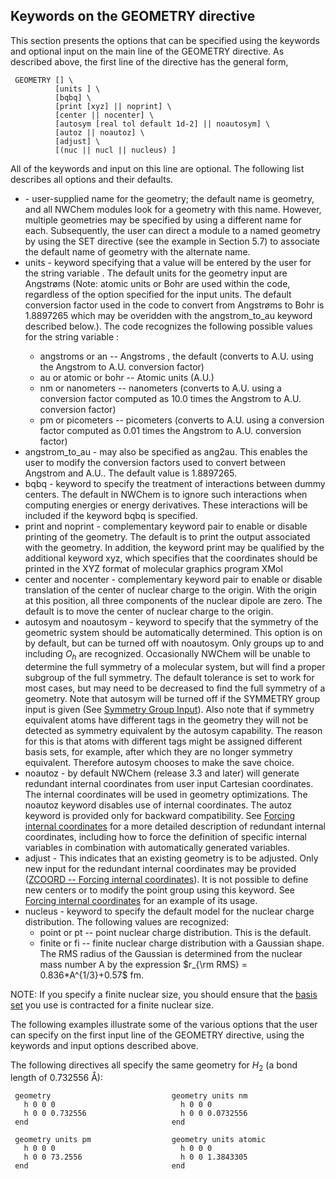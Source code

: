 ==Keywords on the GEOMETRY directive==

This section presents the options that can be specified using the keywords and optional input on the main line of the GEOMETRY directive. As described above, the first line of the directive has the general form,

  GEOMETRY [<string name default geometry>] \
           [units <string units default angstroms>] \
           [bqbq] \
           [print [xyz] || noprint] \
           [center || nocenter] \
           [autosym [real tol default 1d-2] || noautosym] \
           [autoz || noautoz] \
           [adjust] \
           [(nuc || nucl || nucleus) <string nucmodel>]

All of the keywords and input on this line are optional. The following list describes all options and their defaults.

* <name> - user-supplied name for the geometry; the default name is geometry, and all NWChem modules look for a geometry with this name. However, multiple geometries may be specified by using a different name for each. Subsequently, the user can direct a module to a named geometry by using the SET directive (see the example in Section 5.7) to associate the default name of geometry with the alternate name.
* units - keyword specifying that a value will be entered by the user for the string variable <units>. The default units for the geometry input are Angstrøms (Note: atomic units or Bohr are used within the code, regardless of the option specified for the input units. The default conversion factor used in the code to convert from Angstrøms to Bohr is 1.8897265 which may be overidden with the angstrom_to_au keyword described below.). The code recognizes the following possible values for the string variable <units>:
**angstroms or an -- Angstroms , the default (converts to A.U. using the Angstrom to A.U. conversion factor)
**au or atomic or bohr -- Atomic units (A.U.)
**nm or nanometers -- nanometers (converts to A.U. using a conversion factor computed as 10.0 times the Angstrom to A.U. conversion factor)
**pm or picometers -- picometers (converts to A.U. using a conversion factor computed as 0.01 times the Angstrom to A.U. conversion factor)
* angstrom_to_au - may also be specified as ang2au. This enables the user to modify the conversion factors used to convert between Angstrom and A.U.. The default value is 1.8897265.
* bqbq - keyword to specify the treatment of interactions between dummy centers. The default in NWChem is to ignore such interactions when computing energies or energy derivatives. These interactions will be included if the keyword bqbq is specified.
* print and noprint - complementary keyword pair to enable or disable printing of the geometry. The default is to print the output associated with the geometry. In addition, the keyword print may be qualified by the additional keyword xyz, which specifies that the coordinates should be printed in the XYZ format of molecular graphics program XMol
* center and nocenter - complementary keyword pair to enable or disable translation of the center of nuclear charge to the origin. With the origin at this position, all three components of the nuclear dipole are zero. The default is to move the center of nuclear charge to the origin.
* autosym and noautosym - keyword to specify that the symmetry of the geometric system should be automatically determined. This option is on by default, but can be turned off with noautosym. Only groups up to and including <math>O_{h}</math> are recognized. Occasionally NWChem will be unable to determine the full symmetry of a molecular system, but will find a proper subgroup of the full symmetry. The default tolerance is set to work for most cases, but may need to be decreased to find the full symmetry of a geometry. Note that autosym will be turned off if the SYMMETRY group input is given (See [[#SYMMETRY -- Symmetry Group Input|Symmetry Group Input]]). Also note that if symmetry equivalent atoms have different tags in the geometry they will not be detected as symmetry equivalent by the autosym capability. The reason for this is that atoms with different tags might be assigned different basis sets, for example, after which they are no longer symmetry equivalent. Therefore autosym chooses to make the save choice.
* noautoz - by default NWChem (release 3.3 and later) will generate redundant internal coordinates from user input Cartesian coordinates. The internal coordinates will be used in geometry optimizations. The noautoz keyword disables use of internal coordinates. The autoz keyword is provided only for backward compatibility. See [[ZCOORD -- Forcing internal coordinates|Forcing internal coordinates]] for a more detailed description of redundant internal coordinates, including how to force the definition of specific internal variables in combination with automatically generated variables.
* adjust - This indicates that an existing geometry is to be adjusted. Only new input for the redundant internal coordinates may be provided ([[ZCOORD -- Forcing internal coordinates|ZCOORD -- Forcing internal coordinates]]). It is not possible to define new centers or to modify the point group using this keyword. See [[ZCOORD -- Forcing internal coordinates|Forcing internal coordinates]] for an example of its usage.
* nucleus - keyword to specify the default model for the nuclear charge distribution. The following values are recognized:
**point or pt -- point nuclear charge distribution. This is the default.
**finite or fi -- finite nuclear charge distribution with a Gaussian shape. The RMS radius of the Gaussian is determined from the nuclear mass number A by the expression <math>r_{\rm RMS} = 0.836*A^{1/3}+0.57</math> fm.

NOTE: If you specify a finite nuclear size, you should ensure that the [[Basis|basis set]] you use is contracted for a finite nuclear size. 

The following examples illustrate some of the various options that the user can specify on the first input line of the GEOMETRY directive, using the keywords and input options described above.

The following directives all specify the same geometry for <math>H_2</math> (a bond length of 0.732556 Å):

  geometry                           geometry units nm    
    h 0 0 0                            h 0 0 0            
    h 0 0 0.732556                     h 0 0 0.0732556    
  end                                end                  

  geometry units pm                  geometry units atomic 
    h 0 0 0                            h 0 0 0             
    h 0 0 73.2556                      h 0 0 1.3843305     
  end                                end
